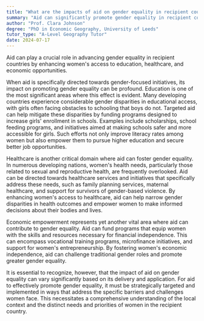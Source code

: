 ```yaml
---
title: "What are the impacts of aid on gender equality in recipient countries?"
summary: "Aid can significantly promote gender equality in recipient countries by improving women's access to education, healthcare, and economic opportunities."
author: "Prof. Clara Johnson"
degree: "PhD in Economic Geography, University of Leeds"
tutor_type: "A-Level Geography Tutor"
date: 2024-07-17
---
```


Aid can play a crucial role in advancing gender equality in recipient countries by enhancing women's access to education, healthcare, and economic opportunities.

When aid is specifically directed towards gender-focused initiatives, its impact on promoting gender equality can be profound. Education is one of the most significant areas where this effect is evident. Many developing countries experience considerable gender disparities in educational access, with girls often facing obstacles to schooling that boys do not. Targeted aid can help mitigate these disparities by funding programs designed to increase girls' enrollment in schools. Examples include scholarships, school feeding programs, and initiatives aimed at making schools safer and more accessible for girls. Such efforts not only improve literacy rates among women but also empower them to pursue higher education and secure better job opportunities.

Healthcare is another critical domain where aid can foster gender equality. In numerous developing nations, women's health needs, particularly those related to sexual and reproductive health, are frequently overlooked. Aid can be directed towards healthcare services and initiatives that specifically address these needs, such as family planning services, maternal healthcare, and support for survivors of gender-based violence. By enhancing women's access to healthcare, aid can help narrow gender disparities in health outcomes and empower women to make informed decisions about their bodies and lives.

Economic empowerment represents yet another vital area where aid can contribute to gender equality. Aid can fund programs that equip women with the skills and resources necessary for financial independence. This can encompass vocational training programs, microfinance initiatives, and support for women's entrepreneurship. By fostering women's economic independence, aid can challenge traditional gender roles and promote greater gender equality.

It is essential to recognize, however, that the impact of aid on gender equality can vary significantly based on its delivery and application. For aid to effectively promote gender equality, it must be strategically targeted and implemented in ways that address the specific barriers and challenges women face. This necessitates a comprehensive understanding of the local context and the distinct needs and priorities of women in the recipient country.
    